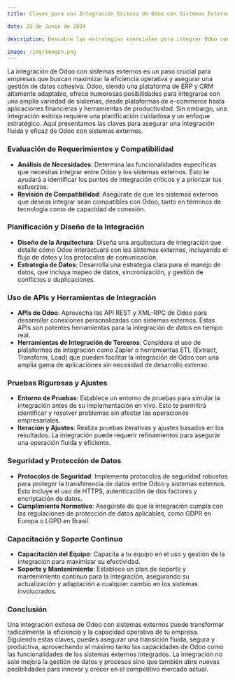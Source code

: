```yaml
---
title: Claves para una Integración Exitosa de Odoo con Sistemas Externos

date: 28 de Junio de 2024

description: Descubre las estrategias esenciales para integrar Odoo con sistemas externos, mejorando la eficiencia operativa y la gestión de datos a través de una conexión fluida y segura.

image: /img/imagen.png
---
```


La integración de Odoo con sistemas externos es un paso crucial para empresas que buscan maximizar la eficiencia operativa y asegurar una gestión de datos cohesiva. Odoo, siendo una plataforma de ERP y CRM altamente adaptable, ofrece numerosas posibilidades para integrarse con una amplia variedad de sistemas, desde plataformas de e-commerce hasta aplicaciones financieras y herramientas de productividad. Sin embargo, una integración exitosa requiere una planificación cuidadosa y un enfoque estratégico. Aquí presentamos las claves para asegurar una integración fluida y eficaz de Odoo con sistemas externos.

### **Evaluación de Requerimientos y Compatibilidad**

- **Análisis de Necesidades**: Determina las funcionalidades específicas que necesitas integrar entre Odoo y los sistemas externos. Esto te ayudará a identificar los puntos de integración críticos y a priorizar tus esfuerzos.
- **Revisión de Compatibilidad**: Asegúrate de que los sistemas externos que deseas integrar sean compatibles con Odoo, tanto en términos de tecnología como de capacidad de conexión.

### **Planificación y Diseño de la Integración**

- **Diseño de la Arquitectura**: Diseña una arquitectura de integración que detalle cómo Odoo interactuará con los sistemas externos, incluyendo el flujo de datos y los protocolos de comunicación.
- **Estrategia de Datos**: Desarrolla una estrategia clara para el manejo de datos, que incluya mapeo de datos, sincronización, y gestión de conflictos o duplicaciones.

### **Uso de APIs y Herramientas de Integración**

- **APIs de Odoo**: Aprovecha las API REST y XML-RPC de Odoo para desarrollar conexiones personalizadas con sistemas externos. Estas APIs son potentes herramientas para la integración de datos en tiempo real.
- **Herramientas de Integración de Terceros**: Considera el uso de plataformas de integración como Zapier o herramientas ETL (Extract, Transform, Load) que pueden facilitar la integración de Odoo con una amplia gama de aplicaciones sin necesidad de desarrollo extenso.

### **Pruebas Rigurosas y Ajustes**

- **Entorno de Pruebas**: Establece un entorno de pruebas para simular la integración antes de su implementación en vivo. Esto te permitirá identificar y resolver problemas sin afectar las operaciones empresariales.
- **Iteración y Ajustes**: Realiza pruebas iterativas y ajustes basados en los resultados. La integración puede requerir refinamientos para asegurar una operación fluida y eficiente.

### **Seguridad y Protección de Datos**

- **Protocolos de Seguridad**: Implementa protocolos de seguridad robustos para proteger la transferencia de datos entre Odoo y sistemas externos. Esto incluye el uso de HTTPS, autenticación de dos factores y encriptación de datos.
- **Cumplimiento Normativo**: Asegúrate de que la integración cumpla con las regulaciones de protección de datos aplicables, como GDPR en Europa o LGPD en Brasil.

### **Capacitación y Soporte Continuo**

- **Capacitación del Equipo**: Capacita a tu equipo en el uso y gestión de la integración para maximizar su efectividad.
- **Soporte y Mantenimiento**: Establece un plan de soporte y mantenimiento continuo para la integración, asegurando su actualización y adaptación a cualquier cambio en los sistemas involucrados.

### **Conclusión**

Una integración exitosa de Odoo con sistemas externos puede transformar radicalmente la eficiencia y la capacidad operativa de tu empresa. Siguiendo estas claves, puedes asegurar una transición fluida, segura y productiva, aprovechando al máximo tanto las capacidades de Odoo como las funcionalidades de los sistemas externos integrados. La integración no solo mejora la gestión de datos y procesos sino que también abre nuevas posibilidades para innovar y crecer en el competitivo mercado actual.